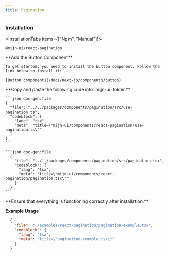 ```yaml
---
title: Pagination
---
```



<ComponentPreview>
  <PaginationExample />
</ComponentPreview>

### Installation

<InstallationTabs items={["Npm", "Manual"]}>
  <InstallationTabsContent value="Npm">
  ```package-install
  @mijn-ui/react-pagination
  ```
  </InstallationTabsContent>
  <InstallationTabsContent value="Manual">
  <Steps>
  <Step>
    **Add the Button Component**

    To get started, you need to install the button component. Follow the link below to install it:

    [Button component](/docs/next-js/components/button)

  </Step>
  <Step>
   **Copy and paste the following code into `mijn-ui` folder.**

    ```json doc-gen:file
    {
      "file": "../../packages/components/pagination/src/use-pagination.ts",
      "codeblock": {
        "lang": "tsx",
        "meta": "title=\"mijn-ui/components/react-pagination/use-pagination.ts\""
      }
    }
    ```

    ```json doc-gen:file
      {
        "file": "../../packages/components/pagination/src/pagination.tsx",
        "codeblock": {
          "lang": "tsx",
          "meta": "title=\"mijn-ui/components/react-pagination/pagination.tsx\""
        }
      }
    ```
  </Step>

  <Step>
  **Ensure that everything is functioning correctly after installation.**
  </Step>
</Steps>
</InstallationTabsContent>
</InstallationTabs>

**Example Usage**

```json doc-gen:file
  {
    "file": "./examples/react/pagination/pagination-example.tsx",
    "codeblock": {
      "lang": "tsx",
      "meta": "title=\"pagination-example.tsx\""
    }
  }
```

